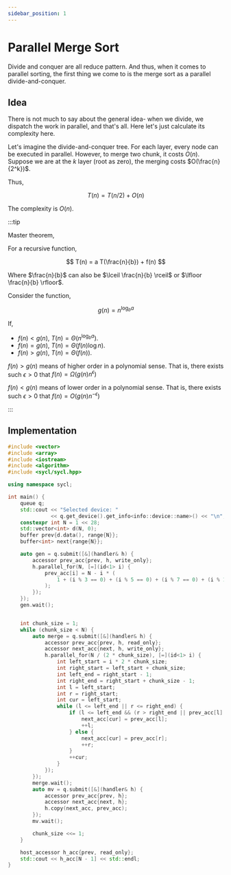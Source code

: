 ```yaml
---
sidebar_position: 1
---
```


# Parallel Merge Sort

Divide and conquer are all reduce pattern. And thus, when it comes to parallel sorting, the first thing we come to is the merge sort as a parallel divide-and-conquer.

## Idea

There is not much to say about the general idea- when we divide, we dispatch the work in parallel, and that's all. Here let's just calculate its complexity here.

Let's imagine the divide-and-conquer tree. For each layer, every node can be executed in parallel. However, to merge two chunk, it costs $O(n)$. Suppose we are at the $k$ layer (root as zero), the merging costs $O(\frac{n}{2^k})$.

Thus,

$$
T(n) = T(n / 2) + O(n)
$$

The complexity is $O(n)$.

:::tip

Master theorem,

For a recursive function,

$$
T(n) = a T(\frac{n}{b}) + f(n)
$$

Where $\frac{n}{b}$ can also be $\lceil \frac{n}{b} \rceil$ or $\lfloor \frac{n}{b} \rfloor$.

Consider the function,

$$
g(n) = n^{\log_b a}
$$

If,

- $f(n) < g(n)$, $T(n) = \Theta(n^{\log_b a})$.
- $f(n) = g(n)$, $T(n) = \Theta(f(n) \log n)$.
- $f(n) > g(n)$, $T(n) = \Theta(f(n))$.

$f(n) > g(n)$ means of higher order in a polynomial sense. That is, there exists such $\epsilon > 0$ that $f(n) = \Omega(g(n)n^{\epsilon})$

$f(n) < g(n)$ means of lower order in a polynomial sense. That is, there exists such $\epsilon > 0$ that $f(n) = O(g(n)n^{-\epsilon})$ 

:::

## Implementation

```cpp
#include <vector>
#include <array>
#include <iostream>
#include <algorithm>
#include <sycl/sycl.hpp>

using namespace sycl;

int main() {
    queue q;
    std::cout << "Selected device: "
              << q.get_device().get_info<info::device::name>() << "\n";
    constexpr int N = 1 << 28;
    std::vector<int> d(N, 0);
    buffer prev{d.data(), range{N}};
    buffer<int> next{range{N}};

    auto gen = q.submit([&](handler& h) {
        accessor prev_acc{prev, h, write_only};
        h.parallel_for(N, [=](id<1> i) {
            prev_acc[i] = N - i * (
                1 + (i % 3 == 0) + (i % 5 == 0) + (i % 7 == 0) + (i % 11 == 0)
            );
        });
    });
    gen.wait();


    int chunk_size = 1;
    while (chunk_size < N) {
        auto merge = q.submit([&](handler& h) {
            accessor prev_acc{prev, h, read_only};
            accessor next_acc{next, h, write_only};
            h.parallel_for(N / (2 * chunk_size), [=](id<1> i) {
                int left_start = i * 2 * chunk_size;
                int right_start = left_start + chunk_size;
                int left_end = right_start - 1;
                int right_end = right_start + chunk_size - 1;
                int l = left_start;
                int r = right_start;
                int cur = left_start;
                while (l <= left_end || r <= right_end) {
                    if (l <= left_end && (r > right_end || prev_acc[l] <= prev_acc[r])) {
                        next_acc[cur] = prev_acc[l];
                        ++l;
                    } else {
                        next_acc[cur] = prev_acc[r];
                        ++r;
                    }
                    ++cur;
                }
            });
        });
        merge.wait();
        auto mv = q.submit([&](handler& h) {
            accessor prev_acc{prev, h};
            accessor next_acc{next, h};
            h.copy(next_acc, prev_acc);
        });
        mv.wait();

        chunk_size <<= 1;
    }

    host_accessor h_acc{prev, read_only};
    std::cout << h_acc[N - 1] << std::endl;
}
```
